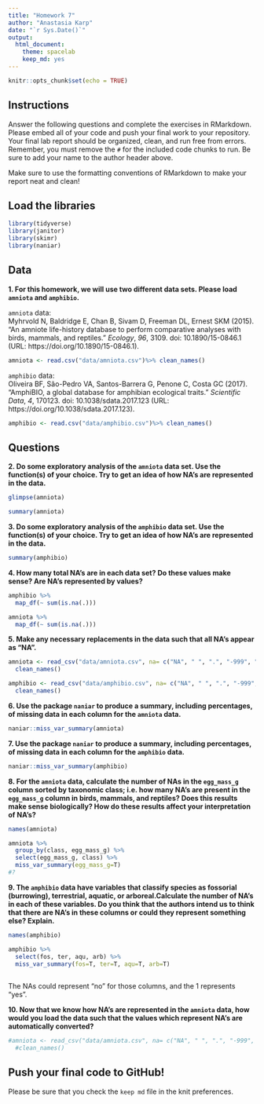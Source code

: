 ```yaml
---
title: "Homework 7"
author: "Anastasia Karp"
date: "`r Sys.Date()`"
output:
  html_document: 
    theme: spacelab
    keep_md: yes
---
```


```r
knitr::opts_chunk$set(echo = TRUE)
```

## Instructions
Answer the following questions and complete the exercises in RMarkdown. Please embed all of your code and push your final work to your repository. Your final lab report should be organized, clean, and run free from errors. Remember, you must remove the `#` for the included code chunks to run. Be sure to add your name to the author header above.  

Make sure to use the formatting conventions of RMarkdown to make your report neat and clean!  

## Load the libraries
```r
library(tidyverse)
library(janitor)
library(skimr)
library(naniar)
``` 

## Data
**1. For this homework, we will use two different data sets. Please load `amniota` and `amphibio`.**  

`amniota` data:  
Myhrvold N, Baldridge E, Chan B, Sivam D, Freeman DL, Ernest SKM (2015). “An amniote life-history
database to perform comparative analyses with birds, mammals, and reptiles.” _Ecology_, *96*, 3109.
doi: 10.1890/15-0846.1 (URL: https://doi.org/10.1890/15-0846.1).
```r
amniota <- read.csv("data/amniota.csv")%>% clean_names()
```

`amphibio` data:  
Oliveira BF, São-Pedro VA, Santos-Barrera G, Penone C, Costa GC (2017). “AmphiBIO, a global database
for amphibian ecological traits.” _Scientific Data_, *4*, 170123. doi: 10.1038/sdata.2017.123 (URL:
https://doi.org/10.1038/sdata.2017.123).
```r
amphibio <- read.csv("data/amphibio.csv")%>% clean_names()
```

## Questions  
**2. Do some exploratory analysis of the `amniota` data set. Use the function(s) of your choice. Try to get an idea of how NA's are represented in the data.**  
```r
glimpse(amniota)
```

```r
summary(amniota)
```


**3. Do some exploratory analysis of the `amphibio` data set. Use the function(s) of your choice. Try to get an idea of how NA's are represented in the data.**  
```r
summary(amphibio)
```

**4. How many total NA's are in each data set? Do these values make sense? Are NA's represented by values?**   
```r
amphibio %>% 
  map_df(~ sum(is.na(.)))
```

```r
amniota %>% 
  map_df(~ sum(is.na(.)))
```


**5. Make any necessary replacements in the data such that all NA's appear as "NA".**   
```r
amniota <- read_csv("data/amniota.csv", na= c("NA", " ", ".", "-999", "not measure")) %>% 
  clean_names() 
```

```r
amphibio <- read_csv("data/amphibio.csv", na= c("NA", " ", ".", "-999", "not measure")) %>% 
  clean_names() 
```


**6. Use the package `naniar` to produce a summary, including percentages, of missing data in each column for the `amniota` data.**  
```r
naniar::miss_var_summary(amniota)
```

**7. Use the package `naniar` to produce a summary, including percentages, of missing data in each column for the `amphibio` data.**
```r
naniar::miss_var_summary(amphibio)
```

**8. For the `amniota` data, calculate the number of NAs in the `egg_mass_g` column sorted by taxonomic class; i.e. how many NA's are present in the `egg_mass_g` column in birds, mammals, and reptiles? Does this results make sense biologically? How do these results affect your interpretation of NA's?**  
```r
names(amniota)
```


```r
amniota %>% 
  group_by(class, egg_mass_g) %>%
  select(egg_mass_g, class) %>%
  miss_var_summary(egg_mass_g=T)
#?
```

**9. The `amphibio` data have variables that classify species as fossorial (burrowing), terrestrial, aquatic, or arboreal.Calculate the number of NA's in each of these variables. Do you think that the authors intend us to think that there are NA's in these columns or could they represent something else? Explain.**
```r
names(amphibio)
```


```r
amphibio %>% 
  select(fos, ter, aqu, arb) %>% 
  miss_var_summary(fos=T, ter=T, aqu=T, arb=T)
  
```
The NAs could represent "no" for those columns, and the 1 represents "yes".

**10. Now that we know how NA's are represented in the `amniota` data, how would you load the data such that the values which represent NA's are automatically converted?**
```r
#amniota <- read_csv("data/amniota.csv", na= c("NA", " ", ".", "-999", "not measure")) %>% 
  #clean_names() 
```

## Push your final code to GitHub!
Please be sure that you check the `keep md` file in the knit preferences.  